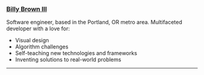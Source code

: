 ### <u>Billy Brown III</u>

Software engineer, based in the Portland, OR metro area. Multifaceted developer with a love for:

- Visual design
- Algorithm challenges
- Self-teaching new technologies and frameworks
- Inventing solutions to real-world problems

---
